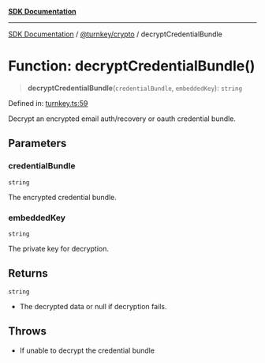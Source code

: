 [**SDK Documentation**](../../../README.mdx)

***

[SDK Documentation](../../../packages.mdx) / [@turnkey/crypto](../README.mdx) / decryptCredentialBundle

# Function: decryptCredentialBundle()

> **decryptCredentialBundle**(`credentialBundle`, `embeddedKey`): `string`

Defined in: [turnkey.ts:59](https://github.com/tkhq/sdk/blob/078f5423e923fbd1d7fd39440402d7f01d09c3d0/packages/crypto/src/turnkey.ts#L59)

Decrypt an encrypted email auth/recovery or oauth credential bundle.

## Parameters

### credentialBundle

`string`

The encrypted credential bundle.

### embeddedKey

`string`

The private key for decryption.

## Returns

`string`

- The decrypted data or null if decryption fails.

## Throws

- If unable to decrypt the credential bundle
